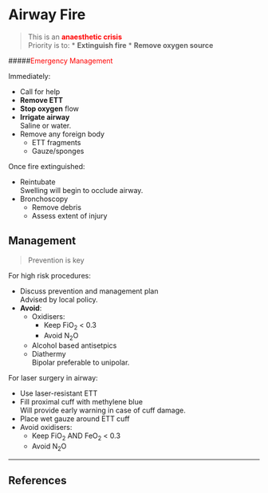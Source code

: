 # Airway Fire


> This is an <span style="color:red">**anaesthetic crisis**</span>  
> Priority is to:
>* **Extinguish fire**
>* **Remove oxygen source**

#####<span style="color:red">Emergency Management</span>

Immediately:

* Call for help
* **Remove ETT**
* **Stop oxygen** flow
* **Irrigate airway**  
Saline or water.
* Remove any foreign body
	* ETT fragments
	* Gauze/sponges


Once fire extinguished:

* Reintubate  
Swelling will begin to occlude airway.
* Bronchoscopy
	* Remove debris
	* Assess extent of injury



## Management

>Prevention is key

For high risk procedures:

* Discuss prevention and management plan  
Advised by local policy.
* **Avoid**:
	* Oxidisers:
		* Keep FiO<sub>2</sub> < 0.3
		* Avoid N<sub>2</sub>O
	* Alcohol based antisetpics
	* Diathermy  
	Bipolar preferable to unipolar.


For laser surgery in airway:

* Use laser-resistant ETT
* Fill proximal cuff with methylene blue  
Will provide early warning in case of cuff damage.
* Place wet gauze around ETT cuff
* Avoid oxidisers:
	* Keep FiO<sub>2</sub> AND FeO<sub>2</sub> < 0.3
	* Avoid N<sub>2</sub>O


---

## References

